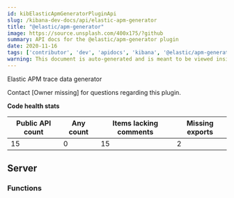 ```yaml
---
id: kibElasticApmGeneratorPluginApi
slug: /kibana-dev-docs/api/elastic-apm-generator
title: "@elastic/apm-generator"
image: https://source.unsplash.com/400x175/?github
summary: API docs for the @elastic/apm-generator plugin
date: 2020-11-16
tags: ['contributor', 'dev', 'apidocs', 'kibana', '@elastic/apm-generator']
warning: This document is auto-generated and is meant to be viewed inside our experimental, new docs system. Reach out in #docs-engineering for more info.
---
```


Elastic APM trace data generator

Contact [Owner missing] for questions regarding this plugin.

**Code health stats**

| Public API count  | Any count | Items lacking comments | Missing exports | 
|-------------------|-----------|------------------------|-----------------|
| 15 | 0 | 15 | 2 |

## Server

### Functions
<DocDefinitionList data={elasticApmGeneratorObj.server.functions}/>

